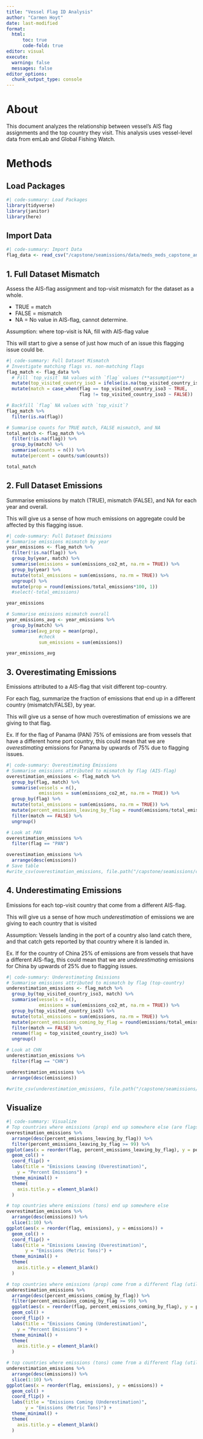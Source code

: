 ```yaml
---
title: "Vessel Flag ID Analysis"
author: "Carmen Hoyt"
date: last-modified
format:
  html:
      toc: true
      code-fold: true
editor: visual
execute:
  warning: false
  messages: false
editor_options: 
  chunk_output_type: console
---
```


# About

This document analyzes the relationship between vessel's AIS flag assignments and the top country they visit. This analysis uses vessel-level data from emLab and Global Fishing Watch.

# Methods

## Load Packages

```r
#| code-summary: Load Packages
library(tidyverse)
library(janitor)
library(here)
```

## Import Data

```r
#| code-summary: Import Data
flag_data <- read_csv("/capstone/seamissions/data/meds_meds_capstone_annual_vessel_flag_country_emissions_v20241121.csv", show_col_types = FALSE)
```

## 1. Full Dataset Mismatch

Assess the AIS-flag assignment and top-visit mismatch for the dataset as a whole.

- TRUE = match
- FALSE = mismatch
- NA = No value in AIS-flag, cannot determine.

Assumption: where top-visit is NA, fill with AIS-flag value

This will start to give a sense of just how much of an issue this flagging issue could be.

```r
#| code-summary: Full Dataset Mismatch
# Investigate matching flags vs. non-matching flags
flag_match <- flag_data %>%
  # Fill `top_visit` NA values with `flag` values (**assumption**)
  mutate(top_visited_country_iso3 = ifelse(is.na(top_visited_country_iso3), flag, top_visited_country_iso3)) %>%
  mutate(match = case_when(flag == top_visited_country_iso3 ~ TRUE,
                           flag != top_visited_country_iso3 ~ FALSE))

# Backfill `flag` NA values with `top_visit`?
flag_match %>%
  filter(is.na(flag))

# Summarise counts for TRUE match, FALSE mismatch, and NA
total_match <- flag_match %>%
  filter(!is.na(flag)) %>%
  group_by(match) %>%
  summarise(counts = n()) %>%
  mutate(percent = counts/sum(counts))

total_match
```

## 2.  Full Dataset Emissions

Summarise emissions by match (TRUE), mismatch (FALSE), and NA for each year and overall.

This will give us a sense of how much emissions on aggregate could be affected by this flagging issue.

```r
#| code-summary: Full Dataset Emissions
# Summarise emissions mismatch by year
year_emissions <- flag_match %>%
  filter(!is.na(flag)) %>%
  group_by(year, match) %>%
  summarise(emissions = sum(emissions_co2_mt, na.rm = TRUE)) %>%
  group_by(year) %>%
  mutate(total_emissions = sum(emissions, na.rm = TRUE)) %>%
  ungroup() %>%
  mutate(prop = round(emissions/total_emissions*100, 1))
  #select(-total_emissions)

year_emissions

# Summarise emissions mismatch overall
year_emissions_avg <- year_emissions %>%
  group_by(match) %>%
  summarise(avg_prop = mean(prop),
            #check
            sum_emissions = sum(emissions))

year_emissions_avg
```

## 3. Overestimating Emissions

Emissions attributed to a AIS-flag that visit different top-country.

For each flag, summarize the fraction of emissions that end up in a different country (mismatch/FALSE), by year.

This will give us a sense of how much overestimation of emissions we are giving to that flag. 

Ex. If for the flag of Panama (PAN) 75% of emissions are from vessels that have a different home port country, this could mean that we are *overestimating* emissions for Panama by upwards of 75% due to flagging issues.

```r
#| code-summary: Overestimating Emissions
# Summarise emissions attributed to mismatch by flag (AIS-flag)
overestimation_emissions <- flag_match %>%
  group_by(flag, match) %>%
  summarise(vessels = n(),
            emissions = sum(emissions_co2_mt, na.rm = TRUE)) %>%
  group_by(flag) %>%
  mutate(total_emissions = sum(emissions, na.rm = TRUE)) %>%
  mutate(percent_emissions_leaving_by_flag = round(emissions/total_emissions*100, 1)) %>%
  filter(match == FALSE) %>%
  ungroup()

# Look at PAN
overestimation_emissions %>%
  filter(flag == "PAN")

overestimation_emissions %>%
  arrange(desc(emissions))
# Save table
#write_csv(overestimation_emissions, file.path("/capstone/seamissions/checkpoint/overestimation_emissions.csv"))
```

## 4. Underestimating Emissions

Emissions for each top-visit country that come from a different AIS-flag. 

This will give us a sense of how much *underestimation* of emissions we are giving to each country that is visited

Assumption: Vessels landing in the port of a country also land catch there, and that catch gets reported by that country where it is landed in. 

Ex. If for the country of China 25% of emissions are from vessels that have a different AIS-flag, this could mean that we are *underestimating* emissions for China by upwards of 25% due to flagging issues.

```r
#| code-summary: Underestimating Emissions
# Summarise emissions attributed to mismatch by flag (top-country)
underestimation_emissions <- flag_match %>%
  group_by(top_visited_country_iso3, match) %>%
  summarise(vessels = n(),
            emissions = sum(emissions_co2_mt, na.rm = TRUE)) %>%
  group_by(top_visited_country_iso3) %>%
  mutate(total_emissions = sum(emissions, na.rm = TRUE)) %>%
  mutate(percent_emissions_coming_by_flag = round(emissions/total_emissions*100, 1)) %>%
  filter(match == FALSE) %>%
  rename(flag = top_visited_country_iso3) %>%
  ungroup()

# Look at CHN
underestimation_emissions %>%
  filter(flag == "CHN")

underestimation_emissions %>%
  arrange(desc(emissions))

#write_csv(underestimation_emissions, file.path("/capstone/seamissions/checkpoint/underestimation_emissions.csv"))
```

## Visualize

```r
#| code-summary: Visualize
# Top countries where emissions (prop) end up somewhere else (are flags of convenience)
overestimation_emissions %>%
  arrange(desc(percent_emissions_leaving_by_flag)) %>%
  filter(percent_emissions_leaving_by_flag >= 99) %>%
ggplot(aes(x = reorder(flag, percent_emissions_leaving_by_flag), y = percent_emissions_leaving_by_flag)) +
  geom_col() +
  coord_flip() +
  labs(title = "Emissions Leaving (Overestimation)",
    y = "Percent Emissions") +
  theme_minimal() +
  theme(
    axis.title.y = element_blank()
  )

# top countries where emissions (tons) end up somewhere else
overestimation_emissions %>%
  arrange(desc(emissions)) %>%
  slice(1:10) %>%
ggplot(aes(x = reorder(flag, emissions), y = emissions)) +
  geom_col() +
  coord_flip() +
  labs(title = "Emissions Leaving (Overestimation)",
       y = "Emissions (Metric Tons)") +
  theme_minimal() +
  theme(
    axis.title.y = element_blank()
  )

# top countries where emissions (prop) come from a different flag (utilize flags of convenience)
underestimation_emissions %>%
  arrange(desc(percent_emissions_coming_by_flag)) %>%
  filter(percent_emissions_coming_by_flag >= 99) %>%
  ggplot(aes(x = reorder(flag, percent_emissions_coming_by_flag), y = percent_emissions_coming_by_flag)) +
  geom_col() +
  coord_flip() +
  labs(title = "Emissions Coming (Underestimation)",
    y = "Percent Emissions") +
  theme_minimal() +
  theme(
    axis.title.y = element_blank()
  )

# top countries where emissions (tons) come from a different flag (utilize flags of convenience)
underestimation_emissions %>%
  arrange(desc(emissions)) %>%
  slice(1:10) %>%
ggplot(aes(x = reorder(flag, emissions), y = emissions)) +
  geom_col() +
  coord_flip() +
  labs(title = "Emissions Coming (Underestimation)",
       y = "Emissions (Metric Tons)") +
  theme_minimal() +
  theme(
    axis.title.y = element_blank()
  )
```
